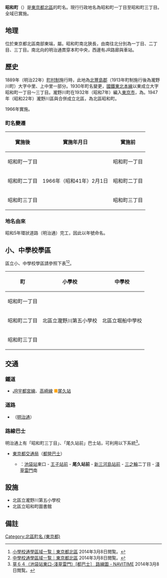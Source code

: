 {{Pathnav|日本|東京都|[[北區_(東京都)|北區]]|'''昭和町'''|hide=1|frame=1}}
{{Infobox Settlement
|official_name =  昭和町
|settlement_type = [[町|町]]
|native_name =
|image_skyline = JRE-tohoku-main-line-oku-station.jpg
|imagesize = 240px
|image_caption = JR尾久站（昭和町一丁目）
|image_flag =
|image_seal =
| image_map =
| map_caption =
|pushpin_map = Tokyo city
|latd=35|latm=44|lats=48.42|latNS=N
|longd=139|longm=45|longs=16.69|longEW=E
|subdivision_type = [[國家|國家]]
|subdivision_name = [[File:Flag_of_Japan.svg|border]] [[日本|日本]]
|subdivision_type1 = [[都道府縣|都道府縣]]
|subdivision_name1 = [[File:Flag_of_Tokyo_Prefecture.svg|25px]] [[東京都|東京都]]
|subdivision_type2 = [[東京都特別區|特別區]]
|subdivision_name2 = [[File:Flag_of_Kita,_Tokyo.svg|25px]] [[北區_(東京都)|北區]]
|subdivision_type3 = [[地區|地區]]
|subdivision_name3 = {{link-ja|瀧野川區|滝野川区|瀧野川地區}}
|established_title =
|established_date =
|government_type =
|leader_title =
|leader_name =
|area_magnitude =
|area_total_sq_mi =
|area_total_km2 = 0.164
|area_land_sq_mi =
|area_land_km2 =
|area_urban_sq_mi =
|area_urban_km2 =
|area_metro_km2 =
|area_metro_sq_mi =
|population_as_of= 2014年（平成22年）8月1日
|population_footnotes = <ref>[http://www.city.kita.tokyo.jp/docs/digital/1097/atts/109795/attachment/attachment.xls 人口統計表（平成26年08月1日現在）] {{webarchive|url=https://web.archive.org/web/20140819085108/http://www.city.kita.tokyo.jp/docs/digital/1097/atts/109795/attachment/attachment.xls |date=2014-08-19 }}</ref>
|population_total = 2982
|population_urban =
|population_metro =
|population_density_sq_mi =
|population_density_km2 = auto
| timezone = [[日本標準時間|JST]]
| utc_offset = +9
|timezone_DST =
|utc_offset_DST =
|elevation_footnotes=
|elevation_m =
|elevation_ft =
|postal_code_type = [[郵遞區號|郵遞區號]]
|postal_code = 114-0011（{{link-ja|王子郵便局|王子郵便局}}管區）
|area_code = 03（東京MA）
|registration_plate = 練馬
|website =
|footnotes = ※座標在JR尾久站
}}
'''昭和町'''（{{jpn|j=昭和町|hg=しょうわまち|rm=Shōwamachi|f=y}}）是[[東京都|東京都]][[北區_(東京都)|北區]]的町名。現行行政地名為昭和町一丁目至昭和町三丁目。全域已實施{{link-ja|住居表示|住居表示}}。

== 地理 ==
位於東京都北區南部東端，屬{{link-ja|瀧野川區|滝野川区|瀧野川地區}}。昭和町南北狹長，由南往北分別為一丁目、二丁目、三丁目。南北向的明治通貫穿本町中央，西邊有JR路廊與車站。

== 歷史 ==
1889年（明治22年）[[町村制|町村制]]施行時，此地為[[北豐島郡|北豐島郡]]{{link-ja|瀧野川町|滝野川町|瀧野川村}}（1913年町制施行後為瀧野川町）大字中里、上中里一部分。1930年町名變更，[[國鐵|國鐵]][[東北本線|東北本線]]以東成立大字昭和町一丁目～三丁目。瀧野川町在1932年（昭和7年）編入[[東京市|東京市]]，為{{link-ja|瀧野川區|滝野川区}}。1947年（昭和22年）瀧野川區與{{link-ja|王子區|王子区}}合併成立北區，為北區昭和町。

1966年實施{{link-ja|住居表示|住居表示}}。

=== 町名變遷 ===
{| class="wikitable"
|-
!實施後
!實施年月日
!實施前
|-
|昭和町一丁目
|rowspan="3"|1966年（昭和41年）2月1日
|昭和町一丁目
|-
|昭和町二丁目
|昭和町二丁目
|-
|昭和町三丁目
|昭和町三丁目
|}

=== 地名由來 ===
昭和5年環狀道路（明治通）完工，因此以年號命名。

== 小、中學校學區 ==
區立小、中學校學區請參照下表<ref>[http://www.city.kita.tokyo.jp/docs/service/000/000099.htm 小學校通學區域一覧｜東京都北區] {{webarchive|url=https://web.archive.org/web/20140817171736/http://www.city.kita.tokyo.jp/docs/service/000/000099.htm |date=2014-08-17 }} 2014年3月8日閲覧。</ref><ref>[http://www.city.kita.tokyo.jp/docs/service/003/000367.htm 中學校通學區域一覧｜東京都北區] {{webarchive|url=https://web.archive.org/web/20140906165747/http://www.city.kita.tokyo.jp/docs/service/003/000367.htm |date=2014-09-06 }} 2014年3月8日閲覧。</ref>。

{| class="wikitable"
!町
!小學校
!中學校
|-
|昭和町一丁目
|rowspan="3"|北區立瀧野川第五小學校
|rowspan="3"|北區立堀船中學校
|-
|昭和町二丁目
|-
|昭和町三丁目
|}

== 交通 ==
=== 鐵道 ===
* [[東日本旅客鐵道|JR]][[宇都宮線|宇都宮線]]、[[高崎線|高崎線]] <span style="color:orange">■</span>[[尾久站|尾久站]]

=== 道路 ===
* {{link-ja|東京都道306號王子千住南砂町線|東京都道306号王子千住南砂町線}}（[[明治通_(東京都)|明治通]]）

=== 路線巴士 ===
明治通上有「昭和町三丁目」、「尾久站前」巴士站，可利用以下系統<ref>[http://www.navitime.co.jp/bus/route/00004267/%E8%8D%89%EF%BC%96%EF%BC%94%EF%BC%88%E6%B1%A0%E8%A2%8B%E9%A7%85%E6%9D%B1%E5%8F%A3%EF%BC%8D%E6%B5%85%E8%8D%89%E9%9B%B7%E9%96%80%EF%BC%89%EF%BC%BB%E9%83%BD%E3%83%90%E3%82%B9%EF%BC%BD {{Wayback|url=http://www.navitime.co.jp/bus/route/00004267/%E8%8D%89%EF%BC%96%EF%BC%94%EF%BC%88%E6%B1%A0%E8%A2%8B%E9%A7%85%E6%9D%B1%E5%8F%A3%EF%BC%8D%E6%B5%85%E8%8D%89%E9%9B%B7%E9%96%80%EF%BC%89%EF%BC%BB%E9%83%BD%E3%83%90%E3%82%B9%EF%BC%BD |date=20191207042104 }} 草６４（池袋站東口-淺草雷門）[都巴士］ 路線圖 - NAVITIME] 2014年3月8日閲覧。</ref>。
* [[東京都交通局|東京都交通局]]（[[都營巴士|都營巴士]]）
** {{link-ja|都營巴士巢鴨營業所|都営バス巣鴨営業所|草64}}：[[池袋站|池袋站]]東口 - [[王子站|王子站前]] - '''尾久站前''' - [[新三河島站|新三河島站前]] - [[三之輪|三之輪]]二丁目 - [[淺草|淺草]][[雷門|雷門]]南

== 設施 ==
* 北區立瀧野川第五小學校
* 北區立昭和町圖書館

== 備註 ==
{{Reflist}}

{{東京都北區的町名}}
{{DEFAULTSORT:Showamachi}}
[[Category:北區町名_(東京都)|Category:北區町名 (東京都)]]